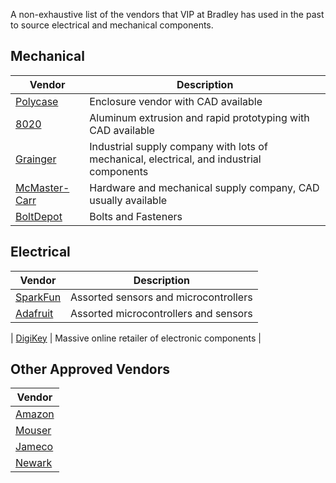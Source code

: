 A non-exhaustive list of the vendors that VIP at Bradley has used in the past to
source electrical and mechanical components.

## Mechanical

| Vendor | Description |
| ---    | ---         |
| [Polycase](https://polycase.com/) | Enclosure vendor with CAD available |
| [8020](https://8020.net/) | Aluminum extrusion and rapid prototyping with CAD available |
| [Grainger](https://grainger.com/) | Industrial supply company with lots of mechanical, electrical, and industrial components |
| [McMaster-Carr](https://mcmaster.com/) | Hardware and mechanical supply company, CAD usually available |
| [BoltDepot](https://boltdepot.com/) | Bolts and Fasteners |

## Electrical 

| Vendor | Description |
| ---    | ---         |
| [SparkFun](https://sparkfun.com/) | Assorted sensors and microcontrollers |
| [Adafruit](https://adafruit.com/) | Assorted microcontrollers and sensors |

| [DigiKey](https://digikey.com/) | Massive online retailer of electronic components |

## Other Approved Vendors

| Vendor |
| ---    |
| [Amazon](https://www.amazon.com/) |
| [Mouser](https://www.mouser.com/) |
| [Jameco](https://www.jameco.com/) |
| [Newark](https://www.newark.com/) | 
